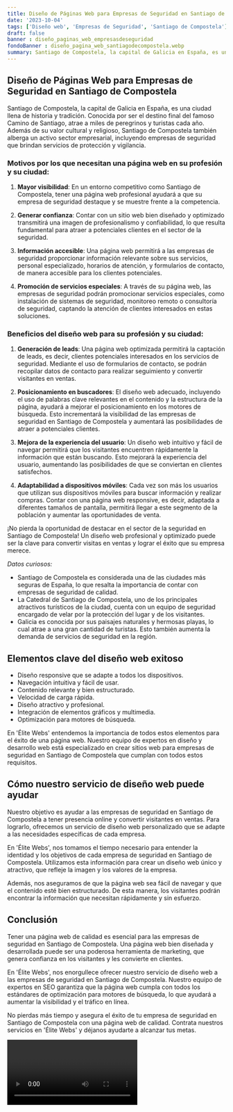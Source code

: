 ```yaml
---
title: Diseño de Páginas Web para Empresas de Seguridad en Santiago de Compostela
date: '2023-10-04'
tags: ['Diseño web', 'Empresas de Seguridad', 'Santiago de Compostela']
draft: false
banner : diseño_paginas_web_empresasdeseguridad
fondoBanner : diseño_pagina_web_santiagodecompostela.webp
summary: Santiago de Compostela, la capital de Galicia en España, es una ciudad llena de historia y tradición. Conocida por ser el destino final del famoso Camino de Santiago, atrae a miles de peregrinos y turistas cada año. Además de su valor cultural y religioso, Santiago de Compostela también alberga un activo sector empresarial, incluyendo empresas de seguridad que brindan servicios de protección y vigilancia.
---
```


## Diseño de Páginas Web para Empresas de Seguridad en Santiago de Compostela

Santiago de Compostela, la capital de Galicia en España, es una ciudad llena de historia y tradición. Conocida por ser el destino final del famoso Camino de Santiago, atrae a miles de peregrinos y turistas cada año. Además de su valor cultural y religioso, Santiago de Compostela también alberga un activo sector empresarial, incluyendo empresas de seguridad que brindan servicios de protección y vigilancia.

### Motivos por los que necesitan una página web en su profesión y su ciudad:

1. **Mayor visibilidad**: En un entorno competitivo como Santiago de Compostela, tener una página web profesional ayudará a que su empresa de seguridad destaque y se muestre frente a la competencia.

2. **Generar confianza**: Contar con un sitio web bien diseñado y optimizado transmitirá una imagen de profesionalismo y confiabilidad, lo que resulta fundamental para atraer a potenciales clientes en el sector de la seguridad.

3. **Información accesible**: Una página web permitirá a las empresas de seguridad proporcionar información relevante sobre sus servicios, personal especializado, horarios de atención, y formularios de contacto, de manera accesible para los clientes potenciales.

4. **Promoción de servicios especiales**: A través de su página web, las empresas de seguridad podrán promocionar servicios especiales, como instalación de sistemas de seguridad, monitoreo remoto o consultoría de seguridad, captando la atención de clientes interesados en estas soluciones.

### Beneficios del diseño web para su profesión y su ciudad:

1. **Generación de leads**: Una página web optimizada permitirá la captación de leads, es decir, clientes potenciales interesados en los servicios de seguridad. Mediante el uso de formularios de contacto, se podrán recopilar datos de contacto para realizar seguimiento y convertir visitantes en ventas.

2. **Posicionamiento en buscadores**: El diseño web adecuado, incluyendo el uso de palabras clave relevantes en el contenido y la estructura de la página, ayudará a mejorar el posicionamiento en los motores de búsqueda. Esto incrementará la visibilidad de las empresas de seguridad en Santiago de Compostela y aumentará las posibilidades de atraer a potenciales clientes.

3. **Mejora de la experiencia del usuario**: Un diseño web intuitivo y fácil de navegar permitirá que los visitantes encuentren rápidamente la información que están buscando. Esto mejorará la experiencia del usuario, aumentando las posibilidades de que se conviertan en clientes satisfechos.

4. **Adaptabilidad a dispositivos móviles**: Cada vez son más los usuarios que utilizan sus dispositivos móviles para buscar información y realizar compras. Contar con una página web responsive, es decir, adaptada a diferentes tamaños de pantalla, permitirá llegar a este segmento de la población y aumentar las oportunidades de venta.

¡No pierda la oportunidad de destacar en el sector de la seguridad en Santiago de Compostela! Un diseño web profesional y optimizado puede ser la clave para convertir visitas en ventas y lograr el éxito que su empresa merece.

*Datos curiosos:*
- Santiago de Compostela es considerada una de las ciudades más seguras de España, lo que resalta la importancia de contar con empresas de seguridad de calidad.
- La Catedral de Santiago de Compostela, uno de los principales atractivos turísticos de la ciudad, cuenta con un equipo de seguridad encargado de velar por la protección del lugar y de los visitantes.
- Galicia es conocida por sus paisajes naturales y hermosas playas, lo cual atrae a una gran cantidad de turistas. Esto también aumenta la demanda de servicios de seguridad en la región.

<GifSeo />

<Cta />

## Elementos clave del diseño web exitoso

- Diseño responsive que se adapte a todos los dispositivos.
- Navegación intuitiva y fácil de usar.
- Contenido relevante y bien estructurado.
- Velocidad de carga rápida.
- Diseño atractivo y profesional.
- Integración de elementos gráficos y multimedia.
- Optimización para motores de búsqueda.

En 'Élite Webs' entendemos la importancia de todos estos elementos para el éxito de una página web. Nuestro equipo de expertos en diseño y desarrollo web está especializado en crear sitios web para empresas de seguridad en Santiago de Compostela que cumplan con todos estos requisitos.

## Cómo nuestro servicio de diseño web puede ayudar

Nuestro objetivo es ayudar a las empresas de seguridad en Santiago de Compostela a tener presencia online y convertir visitantes en ventas. Para lograrlo, ofrecemos un servicio de diseño web personalizado que se adapte a las necesidades específicas de cada empresa.

En 'Élite Webs', nos tomamos el tiempo necesario para entender la identidad y los objetivos de cada empresa de seguridad en Santiago de Compostela. Utilizamos esta información para crear un diseño web único y atractivo, que refleje la imagen y los valores de la empresa.

Además, nos aseguramos de que la página web sea fácil de navegar y que el contenido esté bien estructurado. De esta manera, los visitantes podrán encontrar la información que necesitan rápidamente y sin esfuerzo.

## Conclusión

Tener una página web de calidad es esencial para las empresas de seguridad en Santiago de Compostela. Una página web bien diseñada y desarrollada puede ser una poderosa herramienta de marketing, que genera confianza en los visitantes y les convierte en clientes.

En 'Élite Webs', nos enorgullece ofrecer nuestro servicio de diseño web a las empresas de seguridad en Santiago de Compostela. Nuestro equipo de expertos en SEO garantiza que la página web cumpla con todos los estándares de optimización para motores de búsqueda, lo que ayudará a aumentar la visibilidad y el tráfico en línea.

No pierdas más tiempo y asegura el éxito de tu empresa de seguridad en Santiago de Compostela con una página web de calidad. Contrata nuestros servicios en 'Élite Webs' y déjanos ayudarte a alcanzar tus metas.

<Video />

<CtaBot job='Empresas de Seguridad' city='Santiago de Compostela'/>

<Gmaps query='Santiago de Compostela+españa+maps' />